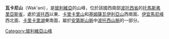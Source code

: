 {{Coord|19|37|11|S|65|40|28|W|display=title}}

'''瓦卡尼山'''（Wak'ani），是[[玻利維亞|玻利維亞]]的山峰，位於該國西南部[[波托西省|波托西省]]的[[托馬斯弗里亞斯省|托馬斯弗里亞斯省]]，處於[[波托西|波托西]]以東、[[卡里卡里山|卡里卡里山]]和[[基姆薩瓦伊利亞山|基姆薩瓦伊利亞山]]西南面、[[伊宜馬尼峰_(波托西省)|伊宜馬尼峰]]西北面、[[卡里卡里湖|卡里卡里湖]]東南面，屬於[[安第斯山脈|安第斯山脈]]中[[波托西山脈|波托西山脈]]的一部分。

{{Bolivia-geo-stub}}
[[Category:玻利維亞山峰|Category:玻利維亞山峰]]